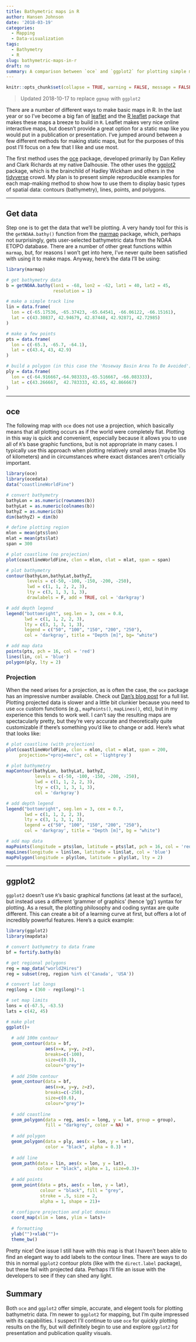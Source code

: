 ```yaml
---
title: Bathymetric maps in R
author: Hansen Johnson
date: '2018-03-19'
categories:
  - Mapping
  - Data-visualization
tags:
  - Bathymetry
  - R
slug: bathymetric-maps-in-r
draft: no
summary: A comparison between `oce` and `ggplot2` for plotting simple maps with contours (bathymetry), lines, points, and polygons
---
```


```r
knitr::opts_chunk$set(collapse = TRUE, warning = FALSE, message = FALSE)
```

> Updated 2018-10-17 to replace `ggmap` with `ggplot2`

There are a number of different ways to make basic maps in R. In the last year or so I've become a big fan of [leaflet](http://leafletjs.com/) and the [R leaflet](https://rstudio.github.io/leaflet/) package that makes these maps a breeze to build in `R`. Leaflet makes very nice online interactive maps, but doesn't provide a great option for a static map like you would put in a publication or presentation. I've jumped around between a few different methods for making static maps, but for the purposes of this post I'll focus on a few that I like and use most. 

The first method uses the [oce](http://dankelley.github.io/oce/) package, developed primarily by Dan Kelley and Clark Richards at my native Dalhousie. The other uses the [ggplot2](https://ggplot2.tidyverse.org/) package, which is the brainchild of Hadley Wickham and others in the [tidyverse](https://www.tidyverse.org/) crowd. My plan is to present simple reproducible examples for each map-making method to show how to use them to display basic types of spatial data: contours (bathymetry), lines, points, and polygons.

***

## Get data

Step one is to get the data that we'll be plotting. A very handy tool for this is the `getNOAA.bathy()` function from the [marmap](https://cran.r-project.org/web/packages/marmap/index.html) package, which, perhaps not surprisingly, gets user-selected bathymetric data from the NOAA ETOPO database. There are a number of other great functions within `marmap`, but, for reasons I won't get into here, I've never quite been satisfied with using it to make maps. Anyway, here's the data I'll be using:

``` r
library(marmap)

# get bathymetry data
b = getNOAA.bathy(lon1 = -68, lon2 = -62, lat1 = 40, lat2 = 45, 
                  resolution = 1)

# make a simple track line
lin = data.frame(
  lon = c(-65.17536, -65.37423, -65.64541, -66.06122, -66.15161),  
  lat = c(43.30837, 42.94679, 42.87448, 42.92871, 42.72985)
)

# make a few points
pts = data.frame(
  lon = c(-65.3, -65.7, -64.1),
  lat = c(43.4, 43, 42.9)
)

# build a polygon (in this case the 'Roseway Basin Area To Be Avoided')
ply = data.frame(
  lon = c(-64.916667,-64.983333,-65.516667, -66.083333),
  lat = c(43.266667,  42.783333, 42.65, 42.866667)
)
```

***

## oce

The following map with `oce` does not use a projection, which basically means that all plotting occurs as if the world were completely flat. Plotting in this way is quick and convenient, especially because it allows you to use all of `R`'s base graphic functions, but is not appropriate in many cases. I typically use this approach when plotting relatively small areas (maybe 10s of kilometers) and in circumstances where exact distances aren't crticially important.

``` r
library(oce)
library(ocedata)
data("coastlineWorldFine")

# convert bathymetry
bathyLon = as.numeric(rownames(b))
bathyLat = as.numeric(colnames(b))
bathyZ = as.numeric(b)
dim(bathyZ) = dim(b)

# define plotting region
mlon = mean(pts$lon)
mlat = mean(pts$lat)
span = 300

# plot coastline (no projection)
plot(coastlineWorldFine, clon = mlon, clat = mlat, span = span)

# plot bathymetry
contour(bathyLon,bathyLat,bathyZ,
        levels = c(-50, -100, -150, -200, -250),
        lwd = c(1, 1, 2, 2, 3),
        lty = c(3, 1, 3, 1, 3),
        drawlabels = F, add = TRUE, col = 'darkgray')

# add depth legend
legend("bottomright", seg.len = 3, cex = 0.8,
       lwd = c(1, 1, 2, 2, 3),
       lty = c(3, 1, 3, 1, 3),
       legend = c("50", "100", "150", "200", "250"),
       col = 'darkgray', title = "Depth [m]", bg= "white")

# add map data
points(pts, pch = 16, col = 'red')
lines(lin, col = 'blue')
polygon(ply, lty = 2)
```

### Projection

When the need arises for a projection, as is often the case, the `oce` package has an impressive number available. Check out [Dan's blog post](https://dankelley.github.io/r/2015/04/03/oce-proj.html) for a full list. Plotting projected data is slower and a little bit clunkier because you need to use `oce` custom functions (e.g., `mapPoints()`, `mapLines()`, etc), but in my experience this tends to work well. I can't say the resulting maps are spectacularly pretty, but they're very accurate and theoretically quite customizable if there's something you'd like to change or add. Here's what that looks like:

``` r
# plot coastline (with projection)
plot(coastlineWorldFine, clon = mlon, clat = mlat, span = 200, 
     projection="+proj=merc", col = 'lightgrey')

# plot bathymetry
mapContour(bathyLon, bathyLat, bathyZ,
           levels = c(-50, -100, -150, -200, -250),
           lwd = c(1, 1, 2, 2, 3),
           lty = c(3, 1, 3, 1, 3),
           col = 'darkgray')

# add depth legend
legend("bottomright", seg.len = 3, cex = 0.7,
       lwd = c(1, 1, 2, 2, 3),
       lty = c(3, 1, 3, 1, 3),
       legend = c("50", "100", "150", "200", "250"),
       col = 'darkgray', title = "Depth [m]", bg = "white")

# add map data
mapPoints(longitude = pts$lon, latitude = pts$lat, pch = 16, col = 'red')
mapLines(longitude = lin$lon, latitude = lin$lat, col = 'blue')
mapPolygon(longitude = ply$lon, latitude = ply$lat, lty = 2)
```

***

## ggplot2

`ggplot2` doesn't use `R`'s basic graphical functions (at least at the surface), but instead uses a different 'grammer of graphics' (hence 'gg') syntax for plotting. As a result, the plotting philosophy and coding syntax are quite different. This can create a bit of a learning curve at first, but offers a lot of incredibly powerful features. Here's a quick example:

```r
library(ggplot2)
library(mapdata)

# convert bathymetry to data frame
bf = fortify.bathy(b)

# get regional polygons
reg = map_data("world2Hires")
reg = subset(reg, region %in% c('Canada', 'USA'))

# convert lat longs
reg$long = (360 - reg$long)*-1

# set map limits
lons = c(-67.5, -63.5)
lats = c(42, 45)

# make plot
ggplot()+
  
  # add 100m contour
  geom_contour(data = bf, 
               aes(x=x, y=y, z=z),
               breaks=c(-100),
               size=c(0.3),
               colour="grey")+
  
  # add 250m contour
  geom_contour(data = bf, 
               aes(x=x, y=y, z=z),
               breaks=c(-250),
               size=c(0.6),
               colour="grey")+
  
  # add coastline
  geom_polygon(data = reg, aes(x = long, y = lat, group = group), 
               fill = "darkgrey", color = NA) + 
  
  # add polygon
  geom_polygon(data = ply, aes(x = lon, y = lat),
               color = "black", alpha = 0.3) +
  
  # add line
  geom_path(data = lin, aes(x = lon, y = lat),
            colour = "black", alpha = 1, size=0.3)+
  
  # add points
  geom_point(data = pts, aes(x = lon, y = lat),
             colour = "black", fill = "grey", 
             stroke = .5, size = 2, 
             alpha = 1, shape = 21)+
  
  # configure projection and plot domain
  coord_map(xlim = lons, ylim = lats)+
  
  # formatting
  ylab("")+xlab("")+
  theme_bw()
```

Pretty nice! One issue I still have with this map is that I haven't been able to find an elegant way to add labels to the contour lines. There are ways to do this in normal `ggplot2` contour plots (like with the `direct.label` package), but these fail with projected data. Perhaps I'll file an issue with the developers to see if they can shed any light.

## Summary

Both `oce` and `ggplot2` offer simple, accurate, and elegent tools for plotting bathymetric data. I'm newer to `ggplot2` for mapping, but I'm quite impressed with its capabilities. I suspect I'll continue to use `oce` for quickly plotting results on the fly, but will definitely begin to use and explore `ggplot2` for presentation and publication quality visuals. 
